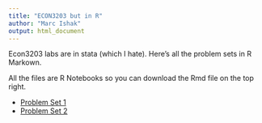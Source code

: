 ---
title: "ECON3203 but in R"
author: "Marc Ishak"
output: html_document
---

Econ3203 labs are in stata (which I hate). Here's all the problem sets in R Markown.

All the files are R Notebooks so you can download the Rmd file on the top right.



* [Problem Set 1](pset1/)
* [Problem Set 2](pset1/)
